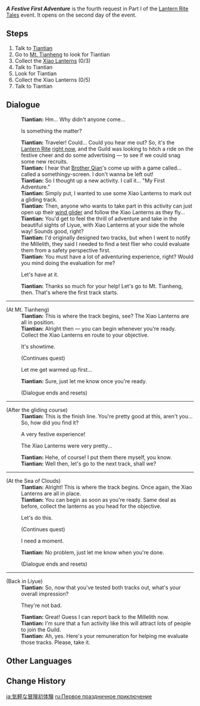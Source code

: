 {{Quest Infobox
|id            = 41338
|image         = A Festive First Adventure Xiao Lantern Course.png
|caption       = End of second gliding course
|type          = World
|event_name    = Lantern Rite Tales
|requirement   = Complete [[City of Chores]]
|startLocation = [[Liyue Harbor]], [[Liyue]]
|region        = Liyue
|area          = Sea of Clouds
|subarea       = Liyue Harbor
|prev          = 
|next          = 
|rewards       = Primogem*30;Mora*20,000;Festive Fever (Lantern Rite)*100
|characters    = Tiantian; Traveler
}}
'''''A Festive First Adventure''''' is the fourth request in Part I of the [[Lantern Rite Tales]] event. It opens on the second day of the event.

==Steps==
# Talk to [[Tiantian]]
# Go to [[Mt. Tianheng]] to look for Tiantian
# Collect the [[Xiao Lantern]]s (0/3)
# Talk to Tiantian
# Look for Tiantian
# Collect the Xiao Lanterns (0/5)
# Talk to Tiantian

==Dialogue==
{{Quest Description|Tiantian of the Liyue [[Adventurers' Guild]] seems to have been working on something...}}
{{Dialogue Start}}
:'''Tiantian:''' Hm... Why didn't anyone come...
:{{DIcon}} Is something the matter?
:'''Tiantian:''' Traveler! Could... Could you hear me out? So, it's the [[Lantern Rite Festival|Lantern Rite]] [[Lantern Rite|right now]], and the Guild was looking to hitch a ride on the festive cheer and do some advertising &mdash; to see if we could snag some new recruits.
:'''Tiantian:''' I hear that [[Brother Qian]]'s come up with a game called... called a somethingy-screen. I don't wanna be left out!
:'''Tiantian:''' So I thought up a new activity. I call it... "My First Adventure."
:'''Tiantian:''' Simply put, I wanted to use some Xiao Lanterns to mark out a gliding track.
:'''Tiantian:''' Then, anyone who wants to take part in this activity can just open up their [[Wind Glider|wind glider]] and follow the Xiao Lanterns as they fly...
:'''Tiantian:''' You'd get to feel the thrill of adventure and take in the beautiful sights of Liyue, with Xiao Lanterns at your side the whole way! Sounds good, right?
:'''Tiantian:''' I'd originally designed two tracks, but when I went to notify the Millelith, they said I needed to find a test flier who could evaluate them from a safety perspective first.
:'''Tiantian:''' You must have a lot of adventuring experience, right? Would you mind doing the evaluation for me?
:{{DIcon}} Let's have at it.
:'''Tiantian:''' Thanks so much for your help! Let's go to Mt. Tianheng, then. That's where the first track starts.
----
;(At Mt. Tianheng)
:'''Tiantian:''' This is where the track begins, see? The Xiao Lanterns are all in position.
:'''Tiantian:''' Alright then &mdash; you can begin whenever you're ready. Collect the Xiao Lanterns en route to your objective.
:{{DIcon}} It's showtime.
:;(Continues quest)
:{{DIcon}} Let me get warmed up first...
:'''Tiantian:''' Sure, just let me know once you're ready.
:;(Dialogue ends and resets)
----
;(After the gliding course)
:'''Tiantian:''' This is the finish line. You're pretty good at this, aren't you... So, how did you find it?
:{{DIcon}} A very festive experience!
:{{DIcon}} The Xiao Lanterns were very pretty...
:'''Tiantian:''' Hehe, of course! I put them there myself, you know.
:'''Tiantian:''' Well then, let's go to the next track, shall we?
----
;(At the Sea of Clouds)
:'''Tiantian:''' Alright! This is where the track begins. Once again, the Xiao Lanterns are all in place.
:'''Tiantian:''' You can begin as soon as you're ready. Same deal as before, collect the lanterns as you head for the objective.
:{{DIcon}} Let's do this.
:;(Continues quest)
:{{DIcon}} I need a moment.
:'''Tiantian:''' No problem, just let me know when you're done.
:;(Dialogue ends and resets)
----
;(Back in Liyue)
:'''Tiantian:''' So, now that you've tested both tracks out, what's your overall impression?
:{{DIcon}} They're not bad.
:'''Tiantian:''' Great! Guess I can report back to the Millelith now.
:'''Tiantian:''' I'm sure that a fun activity like this will attract lots of people to join the Guild.
:'''Tiantian:''' Ah, yes. Here's your remuneration for helping me evaluate those tracks. Please, take it.
{{Dialogue End}}

==Other Languages==
{{Other Languages
|en      = A Festive First Adventure
|zhs     = 轻松的冒险初体验
|zhs_rm  = Qīngsōng de màoxiǎn chūtǐyàn
|zht     = 輕鬆的冒險初體驗
|zht_rm  = Qīngsōng de màoxiǎn chūtǐyàn
|zh_tl   = A Relaxed First Adventure
|ja      = 気軽な冒険初体験
|ja_rm   = Kigaruna bouken shotaiken
|ja_tl   = A Relaxed First Adventure
|ko      = 가벼운 첫 모험
|ko_tl   = A Light First Adventure
|es      = Mi primera aventura
|es_tl   = My First Adventure
|fr      = Une première aventure détendue
|fr_tl   = A Relaxed First Adventure
|ru      = Первое праздничное приключение
|ru_tl   = First Festive Adventure
|th      = ประสบการณ์การผจญภัยครั้งแรกอันแสนสบาย
|th_rm   = Prasopkarn Karn Pha-chon-phai Khrang-raek An Saen Sabai
|th_tl   = A Relaxing First Experience of Adventure
|vi      = Trải nghiệm nhẹ nhàng đầu tiên
|vi_tl   = 
|de      = Eine entspannte erste Abenteuererfahrung
|de_tl   = A Relaxing First Experience of Adventure
|id      = Pengalaman Bertualang Pertama yang Santai
|id_tl   = First Relaxing Adventure Experience
|pt      = Primeira experiência relaxada de aventura
|pt_tl   = First Relaxed Experience of Adventure
}}

==Change History==
{{Change History|1.3}}

[[ja:気軽な冒険初体験]]
[[ru:Первое праздничное приключение]]